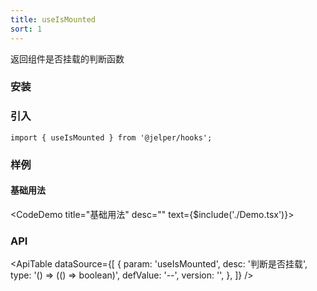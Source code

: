 ```yaml
---
title: useIsMounted
sort: 1
---
```


返回组件是否挂载的判断函数


### 安装

<ImportTabs name="@jelper/hooks" />

### 引入

``` tsx
import { useIsMounted } from '@jelper/hooks';
```

### 样例

#### 基础用法
<CodeDemo title="基础用法" desc="" text={$include('./Demo.tsx')}><Demo /></CodeDemo>

### API

<ApiTable
  dataSource={[
    {
      param: 'useIsMounted',
      desc: '判断是否挂载',
      type: '() => (() => boolean)',
      defValue: '--',
      version: '',
    },
  ]}
/>
